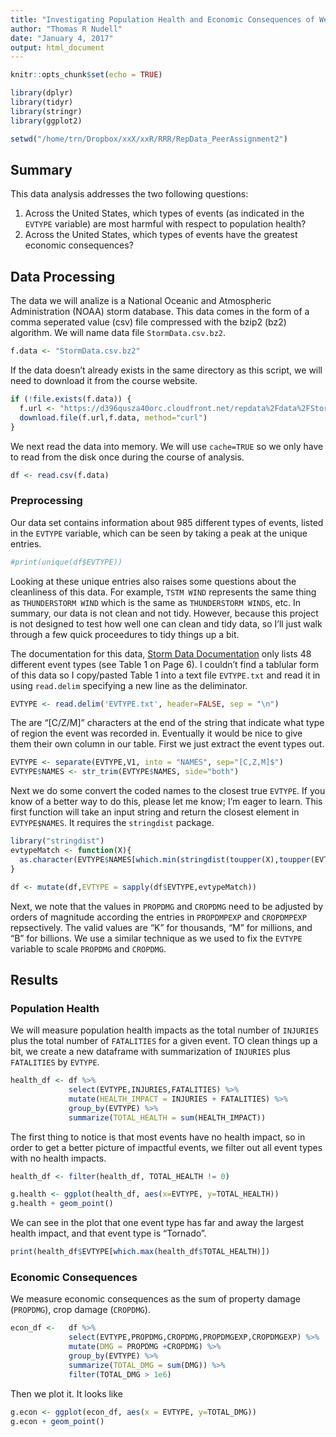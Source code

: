 ```yaml
---
title: "Investigating Population Health and Economic Consequences of Weather Events in the United States"
author: "Thomas R Nudell"
date: "January 4, 2017"
output: html_document
---
```


```r
knitr::opts_chunk$set(echo = TRUE)
```
```r
library(dplyr)
library(tidyr)
library(stringr)
library(ggplot2)
```

```r
setwd("/home/trn/Dropbox/xxX/xxR/RRR/RepData_PeerAssignment2")
```


## Summary

This data analysis addresses the two following questions:

1. Across the United States, which types of events (as indicated in the `EVTYPE` variable) are most harmful with respect to population health?
2. Across the United States, which types of events have the greatest economic consequences?

[//]: # (Summary of analysis)

## Data Processing
[//]: # (Describe how data is loaded into R and processed for analysis, starting from Raw Data)

The data we will analize is a National Oceanic and Atmospheric Administration (NOAA) storm database. This data comes in the form of a comma seperated value (csv) file compressed with the bzip2 (bz2) algorithm.
We will name data file `StormData.csv.bz2`. 
```r
f.data <- "StormData.csv.bz2"
```

If the data doesn't already exists in the same directory as this script, we will need to download it from the course website. 

```r
if (!file.exists(f.data)) {
  f.url <- "https://d396qusza40orc.cloudfront.net/repdata%2Fdata%2FStormData.csv.bz2"
  download.file(f.url,f.data, method="curl")
}
```

We next read the data into memory. We will use `cache=TRUE` so we only have to read from the disk once during the course of analysis. 

```r
df <- read.csv(f.data)
```

### Preprocessing
Our data set contains information about 985 different types of events, listed in the `EVTYPE` variable, which can be seen by taking a peak at the unique entries. 
```r
#print(unique(df$EVTYPE))
```

Looking at these unique entries also raises some questions about the cleanliness of this data. For example, `TSTM WIND` represents the same thing as `THUNDERSTORM WIND` which is the same as `THUNDERSTORM WINDS`, etc. In summary, our data is not clean and not tidy. However, because this project is not designed to test how well one can clean and tidy data, so I'll just walk through a few quick proceedures to tidy things up a bit. 

The documentation for this data, [Storm Data Documentation](https://d396qusza40orc.cloudfront.net/repdata%2Fpeer2_doc%2Fpd01016005curr.pdf) only lists 48 different event types (see Table 1 on Page 6). I couldn't find a tablular form of this data so I copy/pasted Table 1 into a text file `EVTYPE.txt` and read it in using `read.delim` specifying a new line as the deliminator. 

```r
EVTYPE <- read.delim('EVTYPE.txt', header=FALSE, sep = "\n")
```
The are "[C/Z/M]" characters at the end of the string that indicate what type of region the event was recorded in. Eventually it would be nice to give them their own column in our table. First we just extract the event types out. 

```r
EVTYPE <- separate(EVTYPE,V1, into = "NAMES", sep="[C,Z,M]$")
EVTYPE$NAMES <- str_trim(EVTYPE$NAMES, side="both")
```

Next we do some convert the coded names to the closest true `EVTYPE`. If you know of a better way to do this, please let me know; I'm eager to learn. This first function will take an input string and return the closest element in `EVTYPE$NAMES`. It requires the `stringdist` package. 

```r
library("stringdist")
evtypeMatch <- function(X){
  as.character(EVTYPE$NAMES[which.min(stringdist(toupper(X),toupper(EVTYPE$NAMES)))])
} 

df <- mutate(df,EVTYPE = sapply(df$EVTYPE,evtypeMatch))
```


Next, we note that the values in `PROPDMG` and `CROPDMG` need to be adjusted by orders of magnitude according the entries in `PROPDMPEXP` and `CROPDMPEXP` repsectively. The valid values are “K” for thousands, “M” for millions, and “B” for billions. We use a similar technique as we used to fix the `EVTYPE` variable to scale `PROPDMG` and `CROPDMG`. 


## Results 

[//]: # (Main results including 1--3 figures with descriptive captions)

### Population Health
We will measure population health impacts as the total number of `INJURIES` plus the total number of `FATALITIES` for a given event. TO clean things up a bit, we create a new dataframe with summarization of `INJURIES` plus `FATALITIES` by `EVTYPE`.
```r
health_df <- df %>% 
             select(EVTYPE,INJURIES,FATALITIES) %>%
             mutate(HEALTH_IMPACT = INJURIES + FATALITIES) %>%
             group_by(EVTYPE) %>%
             summarize(TOTAL_HEALTH = sum(HEALTH_IMPACT))
```

The first thing to notice is that most events have no health impact, so in order to get a better picture of impactful events, we filter out all event types with no health impacts. 

```r
health_df <- filter(health_df, TOTAL_HEALTH != 0)
```

```r
g.health <- ggplot(health_df, aes(x=EVTYPE, y=TOTAL_HEALTH))
g.health + geom_point()
```


We can see in the plot that one event type has far and away the largest health impact, and that event type is "Tornado".
```r
print(health_df$EVTYPE[which.max(health_df$TOTAL_HEALTH)])
```

### Economic Consequences 

We measure economic consequences as the sum of property damage (`PROPDMG`), crop damage (`CROPDMG`). 

```r
econ_df <-   df %>% 
             select(EVTYPE,PROPDMG,CROPDMG,PROPDMGEXP,CROPDMGEXP) %>%
             mutate(DMG = PROPDMG +CROPDMG) %>%
             group_by(EVTYPE) %>%
             summarize(TOTAL_DMG = sum(DMG)) %>%
             filter(TOTAL_DMG > 1e6)
```

Then we plot it. It looks like 
```r
g.econ <- ggplot(econ_df, aes(x = EVTYPE, y=TOTAL_DMG))
g.econ + geom_point()
```


